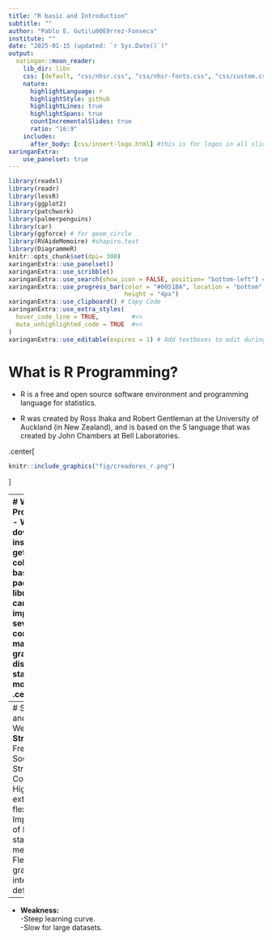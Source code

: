 ```yaml
---
title: "R basic and Introduction"
subtitle: ""
author: "Pablo E. Guti\u00E9rrez-Fonseca"
institute: ""
date: "2025-01-15 (updated: `r Sys.Date()`)"
output:
  xaringan::moon_reader:
    lib_dir: libs
    css: [default, "css/nhsr.css", "css/nhsr-fonts.css", "css/custom.css"]
    nature:
      highlightLanguage: r
      highlightStyle: github
      highlightLines: true
      highlightSpans: true 
      countIncrementalSlides: true
      ratio: "16:9"
    includes:
      after_body: [css/insert-logo.html] #this is for logos in all slides
xaringanExtra:
    use_panelset: true
---
```


```r
library(readxl)
library(readr)
library(lessR)
library(ggplot2)
library(patchwork)
library(palmerpenguins)
library(car)
library(ggforce) # for geom_circle
library(RVAideMemoire) #shapiro.test
library(DiagrammeR)
knitr::opts_chunk$set(dpi= 300)
xaringanExtra::use_panelset()
xaringanExtra::use_scribble()
xaringanExtra::use_search(show_icon = FALSE, position= "bottom-left") # Search
xaringanExtra::use_progress_bar(color = "#0051BA", location = "bottom", 
                                height = "4px")
xaringanExtra::use_clipboard() # Copy Code 
xaringanExtra::use_extra_styles(
  hover_code_line = TRUE,         #<<
  mute_unhighlighted_code = TRUE  #<<
)
xaringanExtra::use_editable(expires = 1) # Add textboxes to edit during presentation
```

# What is R Programming?
- R is a free and open source software environment and programming language for statistics.

- R was created by Ross Ihaka and Robert Gentleman at the University
of Auckland (in New Zealand), and is based on the S language that
was created by John Chambers at Bell Laboratories.

.center[
```r
knitr::include_graphics("fig/creadores_r.png")
```
]

---
# What is R Programming?
- When you download and install R, you get a collection of basic packages (and libraries) that can be used to implement several common data manipulations, graphical displays, and statistical models.
.center[
```r
knitr::include_graphics("fig/meme.jpg")
```
]

---
# Strengths and Weaknesses
* **Strengths:**  
-Free and Open Source.  
-Strong User Community.  
-Highly extensible, flexible.  
-Implementation of high-end statistical methods.  
-Flexible graphics and intelligent defaults.  

--

* **Weakness:**  
-Steep learning curve.  
-Slow for large datasets. 


